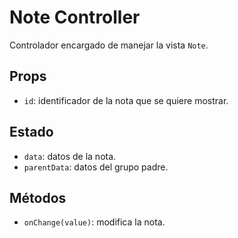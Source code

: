 

<Meta title="Controller/Note Controller" component={NoteController} />

# Note Controller

Controlador encargado de manejar la vista `Note`.

## Props
- `id`: identificador de la nota que se quiere mostrar.

## Estado
- `data`: datos de la nota.
- `parentData`: datos del grupo padre.

## Métodos
- `onChange(value)`: modifica la nota.
